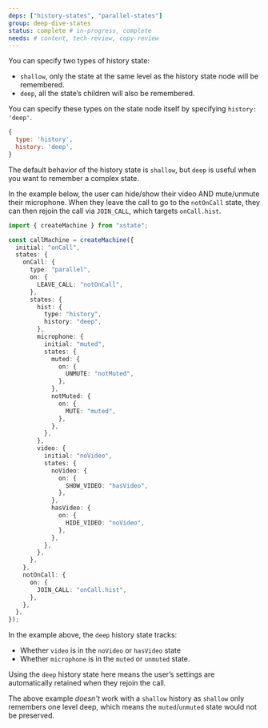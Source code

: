 ```yaml
---
deps: ["history-states", "parallel-states"]
group: deep-dive-states
status: complete # in-progress, complete
needs: # content, tech-review, copy-review
---
```


You can specify two types of history state:

- `shallow`, only the state at the same level as the history state node will be remembered.
- `deep`, all the state’s children will also be remembered.

You can specify these types on the state node itself by specifying `history: 'deep'`.

```js
{
  type: 'history',
  history: 'deep',
}
```

The default behavior of the history state is `shallow`, but `deep` is useful when you want to remember a complex state.

In the example below, the user can hide/show their video AND mute/unmute their microphone. When they leave the call to go to the `notOnCall` state, they can then rejoin the call via `JOIN_CALL`, which targets `onCall.hist`.

```ts twoslash
import { createMachine } from "xstate";

const callMachine = createMachine({
  initial: "onCall",
  states: {
    onCall: {
      type: "parallel",
      on: {
        LEAVE_CALL: "notOnCall",
      },
      states: {
        hist: {
          type: "history",
          history: "deep",
        },
        microphone: {
          initial: "muted",
          states: {
            muted: {
              on: {
                UNMUTE: "notMuted",
              },
            },
            notMuted: {
              on: {
                MUTE: "muted",
              },
            },
          },
        },
        video: {
          initial: "noVideo",
          states: {
            noVideo: {
              on: {
                SHOW_VIDEO: "hasVideo",
              },
            },
            hasVideo: {
              on: {
                HIDE_VIDEO: "noVideo",
              },
            },
          },
        },
      },
    },
    notOnCall: {
      on: {
        JOIN_CALL: "onCall.hist",
      },
    },
  },
});
```

In the example above, the `deep` history state tracks:

- Whether `video` is in the `noVideo` or `hasVideo` state
- Whether `microphone` is in the `muted` or `unmuted` state.

Using the `deep` history state here means the user’s settings are automatically retained when they rejoin the call.

The above example _doesn't_ work with a `shallow` history as `shallow` only remembers one level deep, which means the `muted`/`unmuted` state would not be preserved.
